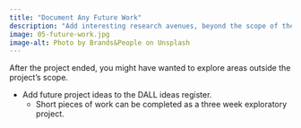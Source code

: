 ```yaml
---
title: "Document Any Future Work"
description: "Add interesting research avenues, beyond the scope of the initiative, to the ideas register for future analysis by members of the DALL team."
image: 05-future-work.jpg
image-alt: Photo by Brands&People on Unsplash
---
```

  
After the project ended, you might have wanted to explore areas outside the project's scope.

- Add future project ideas to the DALL ideas register.
  - Short pieces of work can be completed as a three week exploratory project.
  
